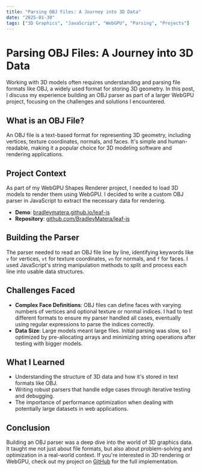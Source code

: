 ```yaml
---
title: "Parsing OBJ Files: A Journey into 3D Data"
date: "2025-01-30"
tags: ["3D Graphics", "JavaScript", "WebGPU", "Parsing", "Projects"]
---
```


<div class="content-container">
  <h1 class="content-heading-1">Parsing OBJ Files: A Journey into 3D Data</h1>
  <p class="content-paragraph">
    Working with 3D models often requires understanding and parsing file formats like OBJ, a widely used format for storing 3D geometry. In this post, I discuss my experience building an OBJ parser as part of a larger WebGPU project, focusing on the challenges and solutions I encountered.
  </p>
  
  <h2 class="content-heading-2">What is an OBJ File?</h2>
  <p class="content-paragraph">
    An OBJ file is a text-based format for representing 3D geometry, including vertices, texture coordinates, normals, and faces. It's simple and human-readable, making it a popular choice for 3D modeling software and rendering applications.
  </p>
  
  <h2 class="content-heading-2">Project Context</h2>
  <p class="content-paragraph">
    As part of my WebGPU Shapes Renderer project, I needed to load 3D models to render them using WebGPU. I decided to write a custom OBJ parser in JavaScript to extract the necessary data for rendering.
  </p>
  <ul class="content-list">
    <li class="content-list-item"><strong>Demo</strong>: <a href="https://bradleymatera.github.io/leaf-js/" class="content-link">bradleymatera.github.io/leaf-js</a></li>
    <li class="content-list-item"><strong>Repository</strong>: <a href="https://github.com/BradleyMatera/leaf-js" class="content-link">github.com/BradleyMatera/leaf-js</a></li>
  </ul>
  
  <h2 class="content-heading-2">Building the Parser</h2>
  <p class="content-paragraph">
    The parser needed to read an OBJ file line by line, identifying keywords like <code class="content-code">v</code> for vertices, <code class="content-code">vt</code> for texture coordinates, <code class="content-code">vn</code> for normals, and <code class="content-code">f</code> for faces. I used JavaScript's string manipulation methods to split and process each line into usable data structures.
  </p>
  
  <h2 class="content-heading-2">Challenges Faced</h2>
  <ul class="content-list">
    <li class="content-list-item"><strong>Complex Face Definitions</strong>: OBJ files can define faces with varying numbers of vertices and optional texture or normal indices. I had to test different formats to ensure my parser handled all cases, eventually using regular expressions to parse the indices correctly.</li>
    <li class="content-list-item"><strong>Data Size</strong>: Large models meant large files. Initial parsing was slow, so I optimized by pre-allocating arrays and minimizing string operations after testing with bigger models.</li>
  </ul>
  
  <h2 class="content-heading-2">What I Learned</h2>
  <ul class="content-list">
    <li class="content-list-item">Understanding the structure of 3D data and how it's stored in text formats like OBJ.</li>
    <li class="content-list-item">Writing robust parsers that handle edge cases through iterative testing and debugging.</li>
    <li class="content-list-item">The importance of performance optimization when dealing with potentially large datasets in web applications.</li>
  </ul>
  
  <h2 class="content-heading-2">Conclusion</h2>
  <p class="content-paragraph">
    Building an OBJ parser was a deep dive into the world of 3D graphics data. It taught me not just about file formats, but also about problem-solving and optimization in a real-world context. If you're interested in 3D rendering or WebGPU, check out my project on <a href="https://github.com/BradleyMatera/leaf-js" class="content-link">GitHub</a> for the full implementation.
  </p>
</div>
